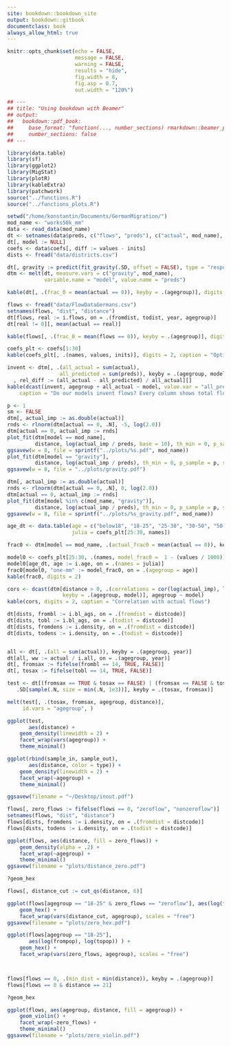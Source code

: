 ```yaml
--- 
site: bookdown::bookdown_site
output: bookdown::gitbook
documentclass: book
always_allow_html: true
---
```


```r

knitr::opts_chunk$set(echo = FALSE,
                      message = FALSE,
                      warning = FALSE,
                      results = "hide",
                      fig.width = 8,
                      fig.asp = 0.7,
                      out.width = "120%")

## ---
## title: "Using bookdown with Beamer"
## output:
##   bookdown::pdf_book:
##     base_format: "function(..., number_sections) rmarkdown::beamer_presentation(...)"
##     number_sections: false
## ---

```

```r

library(data.table)
library(sf)
library(ggplot2)
library(MigStat)
library(plotR)
library(kableExtra)
library(patchwork)
source("../functions.R")
source("../functions_plots.R")

```

```r

setwd("/home/konstantin/Documents/GermanMigration/")
mod_name <- "works50k_mm"
data <- read_data(mod_name)
dt <- setnames(data$preds, c("flows", "preds"), c("actual", mod_name), skip_absent = TRUE)
dt[, model := NULL]
coefs <- data$coefs[, diff := values - inits]
dists <- fread("data/districts.csv")

dt[, gravity := predict(fit_gravity(.SD, offset = FALSE), type = "response"), keyby = .(agegroup)]
dtm <- melt(dt, measure.vars = c("gravity", mod_name),
            variable.name = "model", value.name = "preds")

kable(dt[, .(frac_0 = mean(actual == 0)), keyby = .(agegroup)], digits = 2)

```

```r

flows <- fread("data/FlowDataGermans.csv")
setnames(flows, "dist", "distance")
dt[flows, real := i.flows, on = .(fromdist, todist, year, agegroup)]
dt[real != 0][, mean(actual == real)]

kable(flows[, .(frac_0 = mean(flows == 0)), keyby = .(agegroup)], digits = 2)

```

```r

coefs_plt <- coefs[1:30]
kable(coefs_plt[, .(names, values, inits)], digits = 2, caption = "Optis and inits")

```

```r

invent <- dtm[, .(all_actual = sum(actual),
                 all_predicted = sum(preds)), keyby = .(agegroup, model)][
  , rel_diff := (all_actual - all_predicted) / all_actual][]
kable(dcast(invent, agegroup + all_actual ~ model, value.var = "all_predicted"),
    caption = "Do our models invent flows? Every column shows total flows: Observed and from two models")

```


```r


p <- 1
sm <- FALSE
dtm[, actual_imp := as.double(actual)]
rnds <- rlnorm(dtm[actual == 0, .N], -5, log(2.0))
dtm[actual == 0, actual_imp := rnds]
plot_fit(dtm[model == mod_name],
         distance, log(actual_imp / preds, base = 10), th_min = 0, p_sample = p, smooth = sm)
ggsavew(w = 8, file = sprintf("../plots/%s.pdf", mod_name))
plot_fit(dtm[model == "gravity"],
         distance, log(actual_imp / preds), th_min = 0, p_sample = p, smooth = sm)
ggsavew(w = 8, file = "../plots/gravity.pdf")

dtm[, actual_imp := as.double(actual)]
rnds <- rlnorm(dtm[actual == 0, .N], 0, log(2.0))
dtm[actual == 0, actual_imp := rnds]
plot_fit(dtm[model %in% c(mod_name, "gravity")],
         distance, log(actual_imp / preds), th_min = 0, p_sample = p, smooth = TRUE)
ggsavew(w = 8, file = sprintf("../plots/%s_gravity.pdf", mod_name))

```

```r

age_dt <- data.table(age = c("below18", "18-25", "25-30", "30-50", "50-65", "above65"),
                     julia = coefs_plt[25:30, names])

frac0 <- dtm[model == mod_name, .(actual_frac0 = mean(actual == 0)), keyby = .(agegroup)]

model0 <- coefs_plt[25:30, .(names, model_frac0 =  1 - (values / 1000))]
model0[age_dt, age := i.age, on = .(names = julia)]
frac0[model0, "one-mm" := model_frac0, on = .(agegroup = age)]
kable(frac0, digits = 2)


```

```r

cors <- dcast(dtm[distance > 0, .(correlations = cor(log(actual_imp), log(preds))),
                  keyby = .(agegroup, model)], agegroup ~ model)
kable(cors, digits = 2, caption = "Correlation with actual flows")

```

```r


dt[dists, frombl := i.bl_ags, on = .(fromdist = distcode)]
dt[dists, tobl := i.bl_ags, on = .(todist = distcode)]
dt[dists, fromdens := i.density, on = .(fromdist = distcode)]
dt[dists, todens := i.density, on = .(todist = distcode)]


all <- dt[, .(all = sum(actual)), keyby = .(agegroup, year)]
dt[all, ww := actual / i.all, on = .(agegroup, year)]
dt[, fromsax := fifelse(frombl == 14, TRUE, FALSE)]
dt[, tosax := fifelse(tobl == 14, TRUE, FALSE)]

test <- dt[(fromsax == TRUE & tosax == FALSE) | (fromsax == FALSE & tosax == TRUE),
   .SD[sample(.N, size = min(.N, 1e3))], keyby = .(tosax, fromsax)]

melt(test[, .(tosax, fromsax, agegroup, distance)],
     id.vars = "agegroup", )

ggplot(test,
       aes(distance) +
    geom_density(linewidth = 2) +
    facet_wrap(vars(agegroup)) +
    theme_minimal()

ggplot(rbind(sample_in, sample_out),
       aes(distance, color = type)) +
    geom_density(linewidth = 2) +
    facet_wrap(~agegroup) +
    theme_minimal()

ggsavew(filename = "~/Desktop/inout.pdf")

```

```r

flows[, zero_flows := fifelse(flows == 0, "zeroflow", "nonzeroflow")]
setnames(flows, "dist", "distance")
flows[dists, fromdens := i.density, on = .(fromdist = distcode)]
flows[dists, todens := i.density, on = .(todist = distcode)]

ggplot(flows, aes(distance, fill = zero_flows)) +
    geom_density(alpha = .2) +
    facet_wrap(~agegroup) +
    theme_minimal()
ggsavew(filename = "plots/distance_zero.pdf")

?geom_hex

flows[, distance_cut := cut_qs(distance, 6)]

ggplot(flows[agegroup == "18-25" & zero_flows == "zeroflow"], aes(log(fromdens), log(todens)) ) +
    geom_hex() +
    facet_wrap(vars(distance_cut, agegroup), scales = "free")
ggsavew(filename = "plots/zero_hex.pdf")

ggplot(flows[agegroup == "18-25"],
       aes(log(frompop), log(topop)) ) +
    geom_hex() +
    facet_wrap(vars(zero_flows, agegroup), scales = "free")



flows[flows == 0, .(min_dist = min(distance)), keyby = .(agegroup)]
flows[flows == 0 & distance == 21]

?geom_hex

ggplot(flows, aes(agegroup, distance, fill = agegroup)) +
    geom_violin() +
    facet_wrap(~zero_flows) +
    theme_minimal()
ggsavew(filename = "plots/zero_violin.pdf")

```
